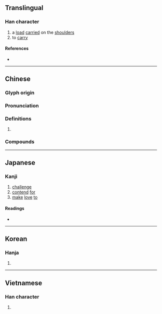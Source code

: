 {{character info/new}}
==Translingual==

===Han character===
{{Han char|rn=64|rad=手|as=06|sn=9|four=52013|canj=QLMO|ids=⿰扌兆}}

# a [[load]] [[carried]] on the [[shoulder]]s
# to [[carry]]

====References====
* {{Han ref|kx=0430.170|dkj=12055|dj=0780.100|hdz=31872.040|uh=6311|ud=25361|bh=AC44|bd=44100}}

----

==Chinese==
{{zh-forms}}

===Glyph origin===
{{Han etym}}

===Pronunciation===
{{zh-pron
|m=tiāo,tiǎo
|c=tou1,tiu1,tiu5
|h=pfs=thiâu
|md=
|mn=thiau/thio
|mn_note=thiau - literary; thio - vernacular
|w=
|mc=y
|oc=y
|cat=
}}

===Definitions===
{{zh-hanzi}}

# {{rfdef|lang=zh}}

===Compounds===
{{zh-der|千挑萬選|單挑|大挑|一肩挑|千挑百選|孤燈挑盡|出挑|剃頭挑子|挑試|挑空|挑么挑六|搬挑|挑夫|挑花繃子|挑斜岔兒|挑牙料脣|挑三揀四|挑茶斡刺|挑嘴|挑擔子|挑飭|獨挑|挑撥是非|挑頭|挑燈夜戰|挑三窩四|挑脣料嘴|挑逗|挑弄|挑花法|挑閃|挑擔|挑挖|挑腳漢|揀衣挑食|挑子|挑字眼兒|挑泛|挑鼻子|挑毛揀刺|挑三豁四|挑高|挑刀|挑唆|挑雪填井|挑肥揀瘦|挑眼|挑釁|挑動|挑撥離間|挑花|挑土|挑燈撥火|挑選|挑鬥|挑戰書|挑明|挑槽|挑搭|挑頭子|挑重擔|挑食|百裡挑一|文武挑兒|挑刺兒|挑錢|挑撥|挑腳|挑大梁|琴心相挑|挑正梁|挑大拇哥|挑撿|挑揀|撂挑子|挑盡|挑取|挑剔|挑燈|挑毛病|扁挑|挑牙|目挑心招|挑妻窩夫|揭挑|挑趣|挑戰|挑包策馬|頭挑|蛋中挑刺|肩挑背負|高挑子|長挑|細挑|精挑細選|針挑刀挖}}

----

==Japanese==

===Kanji===
{{ja-kanji|grade=c|rs=手06}}

# [[challenge]]
# [[contend]] [[for]]
# [[make]] [[love]] [[to]]

====Readings====
* {{ja-readings
|goon=ちょう, とう, じょう
|kanon=ちょう, とう
|kun=いど-む, かか-げる}}

----

==Korean==

===Hanja===
{{ko-hanja|hangeul=[[도]], [[조]]|eumhun=|rv=do, jo|mr=to, cho|y=to, co}}

# {{defn|lang=ko|sort=手06}}

----

==Vietnamese==

===Han character===
{{vi-hantu|[[vẹo]], [[khêu]], [[khều]], [[khiêu]], [[khểu]], [[treo]], [[trẹo]]|rs=手06}}

# {{defn|lang=vi|sort=手06}}